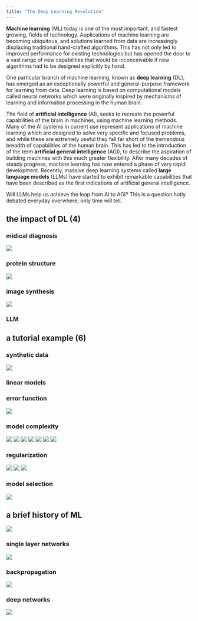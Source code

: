 ```yaml
---
title: "The Deep Learning Revolution"
---
```


**Machine learning** (ML) today is one of the most important, and fastest growing, fields of technology. Applications of machine learning are becoming ubiquitous, and solutions learned from data are increasingly displacing traditional hand-crafted algorithms. This has not only led to improved performance for existing technologies but has opened the door to a vast range of new capabilities that would be inconceivable if new algorithms had to be designed explicitly by hand.

One particular branch of machine learning, known as **deep learning** (DL), has emerged as an exceptionally powerful and general-purpose framework for learning from data. Deep learning is based on computational models called neural networks which were originally inspired by mechanisms of learning and information processing in the human brain.

The field of **artificial intelligence** (AI), seeks to recreate the powerful capabilities of the brain in machines, using machine learning methods. Many of the AI systems in current use represent applications of machine learning which are designed to solve very specific and focused problems, and while these are extremely useful they fall far short of the tremendous breadth of capabilities of the human brain. This has led to the introduction of the term **artificial general intelligence** (AGI), to describe the aspiration of building machines with this much greater flexibility.  After many decades of steady progress, machine learning has now entered a phase of very rapid development. Recently, massive deep learning systems called **large language models** (LLMs) have started to exhibit remarkable capabilities that have been described as the first indications of artificial general intelligence.

Will LLMs help us achieve the leap from AI to AGI? This is a question hotly debated everyday everwhere; only time will tell.

## the impact of DL (4)

### midical diagnosis

![](./img/DLFC/Chapter-1/Figure_1.png)

### protein structure

![](./img/DLFC/Chapter-1/Figure_2.png)

### image synthesis

![](./img/DLFC/Chapter-1/Figure_3.png)

### LLM

## a tutorial example (6)

### synthetic data

![](./img/DLFC/Chapter-1/Figure_4.png)

### linear models

### error function

![](./img/DLFC/Chapter-1/Figure_5.png)

### model complexity

![](./img/DLFC/Chapter-1/Figure_6_a.png)
![](./img/DLFC/Chapter-1/Figure_6_b.png)
![](./img/DLFC/Chapter-1/Figure_6_c.png)
![](./img/DLFC/Chapter-1/Figure_6_d.png)
![](./img/DLFC/Chapter-1/Figure_7.png)
![](./img/DLFC/Chapter-1/Figure_8_a.png)
![](./img/DLFC/Chapter-1/Figure_8_b.png)

### regularization

![](./img/DLFC/Chapter-1/Figure_9_a.png)
![](./img/DLFC/Chapter-1/Figure_9_b.png)
![](./img/DLFC/Chapter-1/Figure_10.png)

### model selection

![](./img/DLFC/Chapter-1/Figure_11.png)

## a brief history of ML

![](./img/DLFC/Chapter-1/Figure_12.jpg)

### single layer networks

![](./img/DLFC/Chapter-1/Figure_13.png)

### backpropagation

![](./img/DLFC/Chapter-1/Figure_15.png)

### deep networks

![](./img/DLFC/Chapter-1/Figure_16.png)
